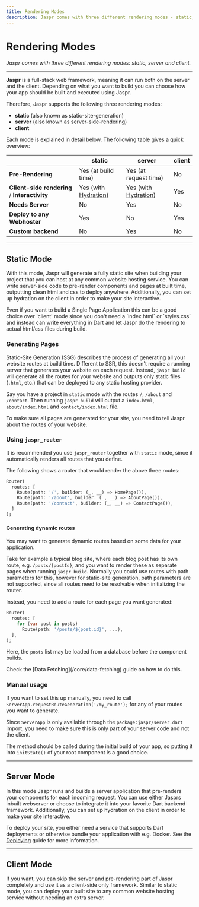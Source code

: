 ```yaml
---
title: Rendering Modes
description: Jaspr comes with three different rendering modes - static, server and client.
---
```


# Rendering Modes
*Jaspr comes with three different rendering modes: static, server and client.*

---

**Jaspr** is a full-stack web framework, meaning it can run both on the server and the client. Depending on what you
want to build you can choose how your app should be built and executed using Jaspr.

Therefore, Jaspr supports the following three rendering modes:

- **static** (also known as static-site-generation)
- **server** (also known as server-side-rendering)
- **client**

Each mode is explained in detail below. The following table gives a quick overview:

|                                               | **static**                                    | **server**                                    | **client** |
|:----------------------------------------------|-----------------------------------------------|-----------------------------------------------|------------|
| **Pre-Rendering**                             | Yes (at build time)                           | Yes (at request time)                         | No         |
| **Client-side rendering** / **Interactivity** | Yes (with [Hydration](/core/modes#hydration)) | Yes (with [Hydration](/core/modes#hydration)) | Yes        |
| **Needs Server**                              | No                                            | Yes                                           | No         |
| **Deploy to any Webhoster**                   | Yes                                           | No                                            | Yes        |
| **Custom backend**                            | No                                            | [Yes](/advanced/backend)                      | No         |

---

## Static Mode

With this mode, Jaspr will generate a fully static site when building your project that you can host at any common website hosting service.
You can write server-side code to pre-render components and pages at built time, outputting clean html and css to deploy anywhere.
Additionally, you can set up hydration on the client in order to make your site interactive.

<Info>
Even if you want to build a Single Page Application this can be a good choice over 'client' mode since you don't need
a `index.html` or `styles.css` and instead can write everything in Dart and let Jaspr do the rendering to actual html/css files during build.
</Info>

### Generating Pages

Static-Site Generation (SSG) describes the process of generating all your website routes at build time. Different to SSR, this doesn't require
a running server that generates your website on each request. Instead, `jaspr build` will generate all the routes for
your website and outputs only static files (`.html`, etc.) that can be deployed to any static hosting provider.

Say you have a project in `static` mode with the routes `/`, `/about` and `/contact`. Then running `jaspr build` will
output a `index.html`, `about/index.html` and `contact/index.html` file.

To make sure all pages are generated for your site, you need to tell Jaspr about the routes of your website.

### Using `jaspr_router`

It is recommended you use `jaspr_router` together with `static` mode, since it automatically renders all routes that you define.

The following shows a router that would render the above three routes:

```dart
Router(
  routes: [
    Route(path: '/', builder: (_, __) => HomePage()),
    Route(path: '/about', builder: (_, __) => AboutPage()),
    Route(path: '/contact', builder: (_, __) => ContactPage()),
  ]
);
```

#### Generating dynamic routes

You may want to generate dynamic routes based on some data for your application.

Take for example a typical blog site, where each blog post has its own route, e.g. `/posts/{postId}`, and you want
to render these as separate pages when running `jaspr build`. Normally you could use routes with path parameters for this,
however for static-site generation, path parameters are not supported, since all routes need to be resolvable when initializing the router.

Instead, you need to add a route for each page you want generated:

```dart
Router(
  routes: [
    for (var post in posts)
      Route(path: '/posts/${post.id}', ...),
  ],
);
```

Here, the `posts` list may be loaded from a database before the component builds.

<Info>
Check the [Data Fetching](/core/data-fetching) guide on how to do this.
</Info>

### Manual usage

If you want to set this up manually, you need to call `ServerApp.requestRouteGeneration('/my_route');` for any of your
routes you want to generate.

Since `ServerApp` is only available through the `package:jaspr/server.dart` import, you need to make sure this is only part of your
server code and not the client.

The method should be called during the initial build of your app, so putting it into `initState()` of your root component is a good choice.

---

## Server Mode

In this mode Jaspr runs and builds a server application that pre-renders your components for each incoming request.
You can use either Jasprs inbuilt webserver or choose to integrate it into your favorite Dart backend framework.
Additionally, you can set up hydration on the client in order to make your site interactive.

To deploy your site, you either need a service that supports Dart deployments or otherwise bundle your application with
e.g. Docker. See the [Deploying](/core/deploying) guide for more information.

---

## Client Mode

If you want, you can skip the server and pre-rendering part of Jaspr completely and use it as a client-side only framework.
Similar to static mode, you can deploy your built site to any common website hosting service without needing an extra server.
